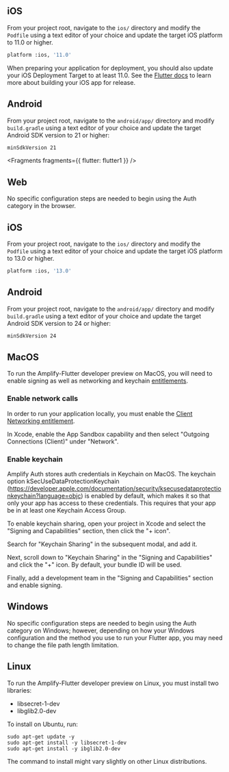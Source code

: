 <BlockSwitcher>

<Block name="Stable (Mobile)">

## iOS
From your project root, navigate to the `ios/` directory and modify the `Podfile` using a text editor of your choice and update the target iOS platform to 11.0 or higher.

```bash
platform :ios, '11.0'
```

<Callout>

When preparing your application for deployment, you should also update your iOS Deployment Target to at least 11.0. See the [Flutter docs](https://docs.flutter.dev/deployment/ios) to learn more about building your iOS app for release.

</Callout>

## Android
From your project root, navigate to the `android/app/` directory and modify `build.gradle` using a text editor of your choice and update the target Android SDK version to 21 or higher:

```bash
minSdkVersion 21
```


<Fragments fragments={{ flutter: flutter1 }} />

</Block>

<Block name = "Developer Preview (Mobile, Web & Desktop)">

## Web
No specific configuration steps are needed to begin using the Auth category in the browser.

## iOS
From your project root, navigate to the `ios/` directory and modify the `Podfile` using a text editor of your choice and update the target iOS platform to 13.0 or higher.

```bash
platform :ios, '13.0'
```

## Android

From your project root, navigate to the `android/app/` directory and modify `build.gradle` using a text editor of your choice and update the target Android SDK version to 24 or higher:

```bash
minSdkVersion 24
```

## MacOS
To run the Amplify-Flutter developer preview on MacOS, you will need to enable signing as well as networking and keychain [entitlements](https://developer.apple.com/documentation/bundleresources/entitlements).

### Enable network calls

In order to run your application locally, you must enable the [Client Networking entitlement](https://developer.apple.com/documentation/bundleresources/entitlements/com_apple_security_network_client).

In Xcode, enable the App Sandbox capability and then select "Outgoing Connections (Client)" under "Network".

### Enable keychain

Amplify Auth stores auth credentials in Keychain on MacOS. The keychain option kSecUseDataProtectionKeychain (https://developer.apple.com/documentation/security/ksecusedataprotectionkeychain?language=objc) is enabled by default, which makes it so that only your app has access to these credentials. This requires that your app be in at least one Keychain Access Group.

To enable keychain sharing, open your project in Xcode and select the "Signing and Capabilities" section, then click the "+ icon".

Search for "Keychain Sharing" in the subsequent modal, and add it.

Next, scroll down to "Keychain Sharing" in the "Signing and Capabilities" and click the "+" icon. By default, your bundle ID will be used.

Finally, add a development team in the "Signing and Capabilities" section and enable signing.

## Windows
No specific configuration steps are needed to begin using the Auth category on Windows; however, depending on how your Windows configuration and the method you use to run your Flutter app, you may need to change the file path length limitation.

## Linux
To run the Amplify-Flutter developer preview on Linux, you must install two libraries:

* libsecret-1-dev
* libglib2.0-dev

To install on Ubuntu, run:

```terminal
sudo apt-get update -y
sudo apt-get install -y libsecret-1-dev
sudo apt-get install -y ibglib2.0-dev
```

The command to install might vary slightly on other Linux distributions.

</Block>

</BlockSwitcher>